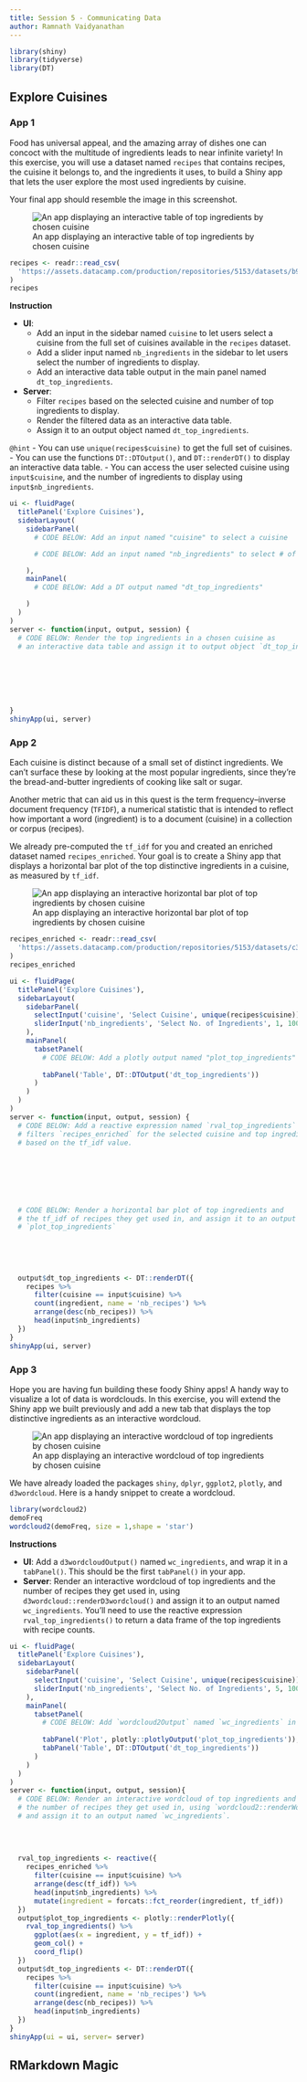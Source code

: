 ```yaml
---
title: Session 5 - Communicating Data
author: Ramnath Vaidyanathan
---
```


```r
library(shiny)
library(tidyverse)
library(DT)
```

## Explore Cuisines

### App 1

Food has universal appeal, and the amazing array of dishes one can concoct 
with the multitude of ingredients leads to near infinite variety! In this
exercise, you will use a dataset named `recipes` that contains recipes, the 
cuisine it belongs to, and the ingredients it uses, to build a Shiny app that 
lets the user explore the most used ingredients by cuisine.

Your final app should resemble the image in this screenshot.

![An app displaying an interactive table of top ingredients by chosen cuisine](https://assets.datacamp.com/production/repositories/5153/datasets/547effc4becd2f1b2f8a14af5578f59bef5d57dd/explore-cuisine-app-1.png)

```r
recipes <- readr::read_csv(
  'https://assets.datacamp.com/production/repositories/5153/datasets/b91a5708f56c6e3f3117fcea71706ad156669d4e/recipes.csv.gz'
)
recipes
```

__Instruction__

- __UI__:
    - Add an input in the sidebar named `cuisine` to let users select a cuisine from the
      full set of cuisines available in the `recipes` dataset.
    - Add a slider input named `nb_ingredients` in the sidebar to let users select the number of ingredients to 
      display.
    - Add an interactive data table output in the main panel named `dt_top_ingredients`.
- __Server__:
    - Filter `recipes` based on the selected cuisine and number of top ingredients
      to display.
    - Render the filtered data as an interactive data table.
    - Assign it to an output object named `dt_top_ingredients`.

`@hint`
- You can use `unique(recipes$cuisine)` to get the full set of cuisines.
- You can use the functions `DT::DTOutput()`, and `DT::renderDT()` to display
  an interactive data table.
- You can access the user selected cuisine using `input$cuisine`, and the
  number of ingredients to display using `input$nb_ingredients`.

```r
ui <- fluidPage(
  titlePanel('Explore Cuisines'),
  sidebarLayout(
    sidebarPanel(
      # CODE BELOW: Add an input named "cuisine" to select a cuisine

      # CODE BELOW: Add an input named "nb_ingredients" to select # of ingredients

    ),
    mainPanel(
      # CODE BELOW: Add a DT output named "dt_top_ingredients"

    )
  )
)
server <- function(input, output, session) {
  # CODE BELOW: Render the top ingredients in a chosen cuisine as 
  # an interactive data table and assign it to output object `dt_top_ingredients`







}
shinyApp(ui, server)
```

### App 2

Each cuisine is distinct because of a small set of distinct ingredients. We
can't surface these by looking at the most popular ingredients, since they're
the bread-and-butter ingredients of cooking like salt or sugar.

Another metric that can aid us in this quest is the term frequency–inverse
document frequency (`TFIDF`), a numerical statistic that is intended to reflect
how important a word (ingredient) is to a document (cuisine) in a collection or
corpus (recipes).

We already pre-computed the `tf_idf` for you and created an enriched dataset
named `recipes_enriched`. Your goal is to create a Shiny app that displays a
horizontal bar plot of the top distinctive ingredients in a cuisine, as measured
by `tf_idf`.

![An app displaying an interactive horizontal bar plot of top ingredients by
chosen
cuisine](https://assets.datacamp.com/production/repositories/5153/datasets/a3ce685627ccd54d5b1a5208ae6c0ed2af1a508b/explore-cuisine-app-2.png)


```r
recipes_enriched <- readr::read_csv(
  'https://assets.datacamp.com/production/repositories/5153/datasets/c32872242f50e87040d591ebb0d79201727e02f2/recipes_enriched.csv.gz'
)
recipes_enriched
```

```r
ui <- fluidPage(
  titlePanel('Explore Cuisines'),
  sidebarLayout(
    sidebarPanel(
      selectInput('cuisine', 'Select Cuisine', unique(recipes$cuisine)),
      sliderInput('nb_ingredients', 'Select No. of Ingredients', 1, 100, 10),
    ),
    mainPanel(
      tabsetPanel(
        # CODE BELOW: Add a plotly output named "plot_top_ingredients"
        
        tabPanel('Table', DT::DTOutput('dt_top_ingredients'))
      )
    )
  )
)
server <- function(input, output, session) {
  # CODE BELOW: Add a reactive expression named `rval_top_ingredients` that
  # filters `recipes_enriched` for the selected cuisine and top ingredients
  # based on the tf_idf value.

  
  
  
  
  
  
  # CODE BELOW: Render a horizontal bar plot of top ingredients and 
  # the tf_idf of recipes they get used in, and assign it to an output named 
  # `plot_top_ingredients` 
  
  
  
  
  
  output$dt_top_ingredients <- DT::renderDT({
    recipes %>% 
      filter(cuisine == input$cuisine) %>% 
      count(ingredient, name = 'nb_recipes') %>% 
      arrange(desc(nb_recipes)) %>% 
      head(input$nb_ingredients)
  })
}
shinyApp(ui, server)
```

### App 3

Hope you are having fun building these foody Shiny apps! A handy way to 
visualize a lot of data is wordclouds. In this exercise, you will extend
the Shiny app we built previously and add a new tab that displays the 
top distinctive ingredients as an interactive wordcloud.

![An app displaying an interactive wordcloud of top ingredients by chosen cuisine](https://assets.datacamp.com/production/repositories/5153/datasets/b3ae26a79902e1b84b1ec37c1e2d8645bdb33a4c/explore-cuisine-app-3.png)

We have already loaded the packages `shiny`, `dplyr`, `ggplot2`, `plotly`, and
`d3wordcloud`. Here is a handy snippet to create a wordcloud.

```r
library(wordcloud2)
demoFreq
wordcloud2(demoFreq, size = 1,shape = 'star')
```

__Instructions__

- __UI__: Add a `d3wordcloudOutput()` named `wc_ingredients`, and wrap it in a 
  `tabPanel()`. This should be the first `tabPanel()` in your app.
- __Server__: Render an interactive wordcloud of top ingredients and 
  the number of recipes they get used in, using 
  `d3wordcloud::renderD3wordcloud()` and assign it to an output named 
  `wc_ingredients`. You'll need to use the reactive expression `rval_top_ingredients()` to return a data frame of the top ingredients with recipe counts.


```r
ui <- fluidPage(
  titlePanel('Explore Cuisines'),
  sidebarLayout(
    sidebarPanel(
      selectInput('cuisine', 'Select Cuisine', unique(recipes$cuisine)),
      sliderInput('nb_ingredients', 'Select No. of Ingredients', 5, 100, 20),
    ),
    mainPanel(
      tabsetPanel(
        # CODE BELOW: Add `wordcloud2Output` named `wc_ingredients` in a `tabPanel`
        
        tabPanel('Plot', plotly::plotlyOutput('plot_top_ingredients')),
        tabPanel('Table', DT::DTOutput('dt_top_ingredients'))
      )
    )
  )
)
server <- function(input, output, session){
  # CODE BELOW: Render an interactive wordcloud of top ingredients and 
  # the number of recipes they get used in, using `wordcloud2::renderWordcloud2`,
  # and assign it to an output named `wc_ingredients`.
  
  
  
  
  rval_top_ingredients <- reactive({
    recipes_enriched %>% 
      filter(cuisine == input$cuisine) %>% 
      arrange(desc(tf_idf)) %>% 
      head(input$nb_ingredients) %>% 
      mutate(ingredient = forcats::fct_reorder(ingredient, tf_idf))
  })
  output$plot_top_ingredients <- plotly::renderPlotly({
    rval_top_ingredients() %>%
      ggplot(aes(x = ingredient, y = tf_idf)) +
      geom_col() +
      coord_flip()
  })
  output$dt_top_ingredients <- DT::renderDT({
    recipes %>% 
      filter(cuisine == input$cuisine) %>% 
      count(ingredient, name = 'nb_recipes') %>% 
      arrange(desc(nb_recipes)) %>% 
      head(input$nb_ingredients)
  })
}
shinyApp(ui = ui, server= server)
```

## RMarkdown Magic
